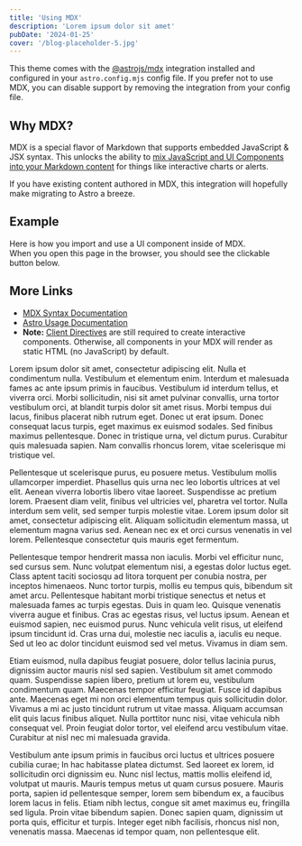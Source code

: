 ```yaml
---
title: 'Using MDX'
description: 'Lorem ipsum dolor sit amet'
pubDate: '2024-01-25'
cover: '/blog-placeholder-5.jpg'
---
```


This theme comes with the [@astrojs/mdx](https://docs.astro.build/en/guides/integrations-guide/mdx/) integration installed and configured in your `astro.config.mjs` config file. If you prefer not to use MDX, you can disable support by removing the integration from your config file.

## Why MDX?

MDX is a special flavor of Markdown that supports embedded JavaScript & JSX syntax. This unlocks the ability to [mix JavaScript and UI Components into your Markdown content](https://docs.astro.build/en/guides/markdown-content/#mdx-features) for things like interactive charts or alerts.

If you have existing content authored in MDX, this integration will hopefully make migrating to Astro a breeze.

## Example

Here is how you import and use a UI component inside of MDX.  
When you open this page in the browser, you should see the clickable button below.

## More Links

- [MDX Syntax Documentation](https://mdxjs.com/docs/what-is-mdx)
- [Astro Usage Documentation](https://docs.astro.build/en/guides/markdown-content/#markdown-and-mdx-pages)
- **Note:** [Client Directives](https://docs.astro.build/en/reference/directives-reference/#client-directives) are still required to create interactive components. Otherwise, all components in your MDX will render as static HTML (no JavaScript) by default.

Lorem ipsum dolor sit amet, consectetur adipiscing elit. Nulla et condimentum nulla. Vestibulum et elementum enim. Interdum et malesuada fames ac ante ipsum primis in faucibus. Vestibulum id interdum tellus, et viverra orci. Morbi sollicitudin, nisi sit amet pulvinar convallis, urna tortor vestibulum orci, at blandit turpis dolor sit amet risus. Morbi tempus dui lacus, finibus placerat nibh rutrum eget. Donec ut erat ipsum. Donec consequat lacus turpis, eget maximus ex euismod sodales. Sed finibus maximus pellentesque. Donec in tristique urna, vel dictum purus. Curabitur quis malesuada sapien. Nam convallis rhoncus lorem, vitae scelerisque mi tristique vel.

Pellentesque ut scelerisque purus, eu posuere metus. Vestibulum mollis ullamcorper imperdiet. Phasellus quis urna nec leo lobortis ultrices at vel elit. Aenean viverra lobortis libero vitae laoreet. Suspendisse ac pretium lorem. Praesent diam velit, finibus vel ultricies vel, pharetra vel tortor. Nulla interdum sem velit, sed semper turpis molestie vitae. Lorem ipsum dolor sit amet, consectetur adipiscing elit. Aliquam sollicitudin elementum massa, ut elementum magna varius sed. Aenean nec ex et orci cursus venenatis in vel lorem. Pellentesque consectetur quis mauris eget fermentum.

Pellentesque tempor hendrerit massa non iaculis. Morbi vel efficitur nunc, sed cursus sem. Nunc volutpat elementum nisi, a egestas dolor luctus eget. Class aptent taciti sociosqu ad litora torquent per conubia nostra, per inceptos himenaeos. Nunc tortor turpis, mollis eu tempus quis, bibendum sit amet arcu. Pellentesque habitant morbi tristique senectus et netus et malesuada fames ac turpis egestas. Duis in quam leo. Quisque venenatis viverra augue et finibus. Cras ac egestas risus, vel luctus ipsum. Aenean et euismod sapien, nec euismod purus. Nunc vehicula velit risus, ut eleifend ipsum tincidunt id. Cras urna dui, molestie nec iaculis a, iaculis eu neque. Sed ut leo ac dolor tincidunt euismod sed vel metus. Vivamus in diam sem.

Etiam euismod, nulla dapibus feugiat posuere, dolor tellus lacinia purus, dignissim auctor mauris nisl sed sapien. Vestibulum sit amet commodo quam. Suspendisse sapien libero, pretium ut lorem eu, vestibulum condimentum quam. Maecenas tempor efficitur feugiat. Fusce id dapibus ante. Maecenas eget mi non orci elementum tempus quis sollicitudin dolor. Vivamus a mi ac justo tincidunt rutrum ut vitae massa. Aliquam accumsan elit quis lacus finibus aliquet. Nulla porttitor nunc nisi, vitae vehicula nibh consequat vel. Proin feugiat dolor tortor, vel eleifend arcu vestibulum vitae. Curabitur at nisl nec mi malesuada gravida.

Vestibulum ante ipsum primis in faucibus orci luctus et ultrices posuere cubilia curae; In hac habitasse platea dictumst. Sed laoreet ex lorem, id sollicitudin orci dignissim eu. Nunc nisl lectus, mattis mollis eleifend id, volutpat ut mauris. Mauris tempus metus ut quam cursus posuere. Mauris porta, sapien id pellentesque semper, lorem sem bibendum ex, a faucibus lorem lacus in felis. Etiam nibh lectus, congue sit amet maximus eu, fringilla sed ligula. Proin vitae bibendum sapien. Donec sapien quam, dignissim ut porta quis, efficitur et turpis. Integer eget nibh facilisis, rhoncus nisl non, venenatis massa. Maecenas id tempor quam, non pellentesque elit.
